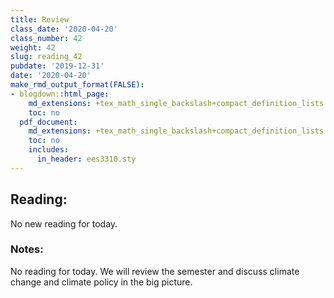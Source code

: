 ```yaml
---
title: Review
class_date: '2020-04-20'
class_number: 42
weight: 42
slug: reading_42
pubdate: '2019-12-31'
date: '2020-04-20'
make_rmd_output_format(FALSE):
- blogdown::html_page:
    md_extensions: +tex_math_single_backslash+compact_definition_lists
    toc: no
  pdf_document:
    md_extensions: +tex_math_single_backslash+compact_definition_lists
    toc: no
    includes:
      in_header: ees3310.sty
---
```

## Reading:

No new reading for today.

### Notes:

No reading for today. We will review the semester and discuss climate change and climate policy in the big picture.
